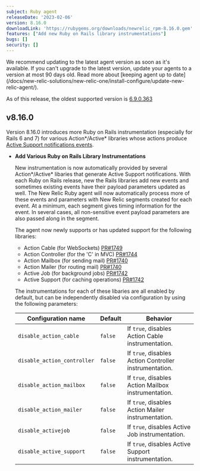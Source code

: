 ```yaml
---
subject: Ruby agent
releaseDate: '2023-02-06'
version: 8.16.0
downloadLink: 'https://rubygems.org/downloads/newrelic_rpm-8.16.0.gem'
features: ["Add new Ruby on Rails library instrumentations"]
bugs: []
security: []
---
```


<Callout variant="important">
We recommend updating to the latest agent version as soon as it's available. If you can't upgrade to the latest version, update your agents to a version at most 90 days old. Read more about [keeping agent up to date](/docs/new-relic-solutions/new-relic-one/install-configure/update-new-relic-agent/).

As of this release, the oldest supported version is [6.9.0.363](https://docs.newrelic.com/docs/release-notes/agent-release-notes/ruby-release-notes/ruby-agent-690363)
</Callout>

## v8.16.0

Version 8.16.0 introduces more Ruby on Rails instrumentation (especially for Rails 6 and 7) for various Action\*/Active\* libraries whose actions produce [Active Support notifications events](https://guides.rubyonrails.org/active_support_instrumentation.html).

- **Add Various Ruby on Rails Library Instrumentations**

  New instrumentation is now automatically provided by several Action\*/Active\* libaries that generate Active Support notifications. With each Ruby on Rails release, new the Rails libraries add new events and sometimes existing events have their payload parameters updated as well. The New Relic Ruby agent will now automatically process more of these events and parameters with New Relic segments created for each event. At a minimum, each segment gives timing information for the event. In several cases, all non-sensitive event payload parameters are also passed along in the segment.

  The agent now newly supports or has updated support for the following libraries:

  - Action Cable (for WebSockets) [PR#1749](https://github.com/newrelic/newrelic-ruby-agent/pull/1749)
  - Action Controller (for the 'C' in MVC) [PR#1744](https://github.com/newrelic/newrelic-ruby-agent/pull/1744/)
  - Action Mailbox (for sending mail) [PR#1740](https://github.com/newrelic/newrelic-ruby-agent/pull/1740)
  - Action Mailer (for routing mail) [PR#1740](https://github.com/newrelic/newrelic-ruby-agent/pull/1740)
  - Active Job (for background jobs) [PR#1742](https://github.com/newrelic/newrelic-ruby-agent/pull/1761)
  - Active Support (for caching operations) [PR#1742](https://github.com/newrelic/newrelic-ruby-agent/pull/1742)

  The instrumentations for each of these libaries are all enabled by default, but can be independently disabled via configuration by using the following parameters:

  | Configuration name | Default | Behavior |
  | ----- | ----- | ----- |
  | `disable_action_cable` | `false` | If `true`, disables Action Cable instrumentation. |
  | `disable_action_controller` | `false` | If `true`, disables Action Controller instrumentation. |
  | `disable_action_mailbox` | `false` | If `true`, disables Action Mailbox instrumentation. |
  | `disable_action_mailer` | `false` | If `true`, disables Action Mailer instrumentation. |
  | `disable_activejob` | `false` | If `true`, disables Active Job instrumentation. |
  | `disable_active_support` | `false` | If `true`, disables Active Support instrumentation. |
